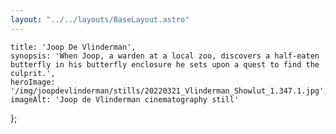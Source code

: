 ```yaml
---
layout: "../../layouts/BaseLayout.astro"
---
```

    title: 'Joop De Vlinderman',
    synopsis: 'When Joop, a warden at a local zoo, discovers a half-eaten butterfly in his butterfly enclosure he sets upon a quest to find the culprit.',
    heroImage: '/img/joopdevlinderman/stills/20220321_Vlinderman_Showlut_1.347.1.jpg',
    imageAlt: 'Joop de Vlinderman cinematography still'
};

<ProjectHero title={meta.title} synopsis={meta.synopsis} heroImage={meta.heroImage} alt={meta.imageAlt} />

<ContentPicture image="/img/joopdevlinderman/stills/20220321_Vlinderman_Showlut_1.323.1.jpg" alt={meta.imageAlt} />

<section class="hero" >
    <div id="credits" class="hero-content grid grid-cols-2 gap-2 text-base-200">            
        <CreditsItem crewfunction="Director" crewname="Jeroen Zeegers" />
        <CreditsItem crewfunction="Cast" crewname="Wietse Tanghe" />
        <CreditsItem crewfunction="" crewname="Manou Kersting" />
        <CreditsItem crewfunction="" crewname="Ivan Pecnik" />
        <CreditsItem crewfunction="" crewname="Lore Uyttendaele" />
        <CreditsItem crewfunction="" crewname="Yentl Gijbels" />
        <CreditsItem crewfunction="Production" crewname="Michaela Borcher" />
        <CreditsItem crewfunction="1st Assitant Director" crewname="Matthias Tuinstra" />
        <CreditsItem crewfunction="Cinematographer" crewname="Victor Maes" />
        <CreditsItem crewfunction="Gaffer" crewname="Dieter Roelens" />
        <CreditsItem crewfunction="Spark" crewname="Wouter van Achte" />
        <CreditsItem crewfunction="Grip" crewname="John Hokke" />
        <CreditsItem crewfunction="1st Assistant Camera" crewname="Jan-Willem Rouwhorst" />
        <CreditsItem crewfunction="" crewname="Michiel Lateur" />
        <CreditsItem crewfunction="2nd Assistant Camera" crewname="Fenna Maas" />
        <CreditsItem crewfunction="Art Director" crewname="Daphne Gort" />
        <CreditsItem crewfunction="Set Dressers" crewname="Mandy Louwet" />
        <CreditsItem crewfunction="" crewname="Bob van den Berg" />
        <CreditsItem crewfunction="" crewname="Helle Huisman" />
        <CreditsItem crewfunction=">Make-up" crewname="Robin Verhecken" />
        <CreditsItem crewfunction="Boom Operator" crewname="Pieter Desmet " />
        <CreditsItem crewfunction="Runner" crewname="Falcke Penso" />
        <CreditsItem crewfunction="Script Supervisor" crewname="Daan Janssens" />
    </div>  
</section>

<ContentPicture image="/img/joopdevlinderman/stills/20220321_Vlinderman_Showlut_1.319.1.jpg" alt={meta.imageAlt} />
<ContentPicture image="/img/joopdevlinderman/stills/20220321_Vlinderman_Showlut_1.328.1.jpg" alt={meta.imageAlt} />
<ContentPicture image="/img/joopdevlinderman/stills/20220321_Vlinderman_Showlut_1.325.1.jpg" alt={meta.imageAlt} />
<ContentPicture image="/img/joopdevlinderman/stills/20220321_Vlinderman_Showlut_1.256.1.jpg" alt={meta.imageAlt} />
<ContentPicture image="/img/joopdevlinderman/stills/20220321_Vlinderman_Showlut_1.286.1.jpg" alt={meta.imageAlt} />
<ContentPicture image="/img/joopdevlinderman/stills/20220321_Vlinderman_Showlut_1.133.1.jpg" alt={meta.imageAlt} />
<ContentPicture image="/img/joopdevlinderman/stills/20220321_Vlinderman_Showlut_1.345.1.jpg" alt={meta.imageAlt} />
<ContentPicture image="/img/joopdevlinderman/stills/20220321_Vlinderman_Showlut_1.285.1.jpg" alt={meta.imageAlt} />
<ContentPicture image="/img/joopdevlinderman/stills/20220321_Vlinderman_Showlut_1.335.1.jpg" alt={meta.imageAlt} />
<ContentPicture image="/img/joopdevlinderman/stills/20220321_Vlinderman_Showlut_1.245.4.jpg" alt={meta.imageAlt} />
<ContentPicture image="/img/joopdevlinderman/stills/20220321_Vlinderman_Showlut_1.168.1.jpg" alt={meta.imageAlt} />
<ContentPicture image="/img/joopdevlinderman/stills/20220321_Vlinderman_Showlut_1.166.1.jpg" alt={meta.imageAlt} />
<ContentPicture image="/img/joopdevlinderman/stills/20220321_Vlinderman_Showlut_1.182.1.jpg" alt={meta.imageAlt} />
<ContentPicture image="/img/joopdevlinderman/stills/20220321_Vlinderman_Showlut_1.355.1.jpg" alt={meta.imageAlt} />
<ContentPicture image="/img/joopdevlinderman/stills/20220321_Vlinderman_Showlut_1.346.1.jpg" alt={meta.imageAlt} />
<ContentPicture image="/img/joopdevlinderman/stills/20220321_Vlinderman_Showlut_1.303.1.jpg" alt={meta.imageAlt} />
<ContentPicture image="/img/joopdevlinderman/stills/20220321_Vlinderman_Showlut_1.359.1.jpg" alt={meta.imageAlt} />
<ContentPicture image="/img/joopdevlinderman/stills/20220321_Vlinderman_Showlut_1.347.1.jpg" alt={meta.imageAlt} />

